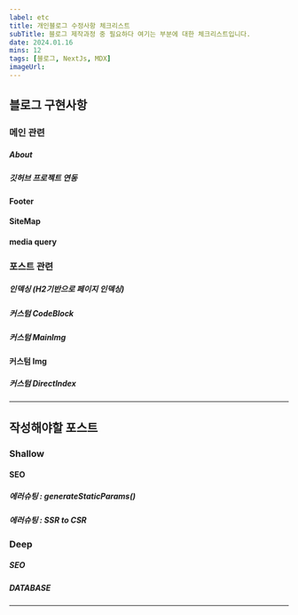 ```yaml
---
label: etc
title: 개인블로그 수정사항 체크리스트
subTitle: 블로그 제작과정 중 필요하다 여기는 부분에 대한 체크리스트입니다.
date: 2024.01.16
mins: 12
tags: [블로그, NextJs, MDX]
imageUrl:
---
```

      
      
## 블로그 구현사항

### 메인 관련

##### About
##### 깃허브 프로젝트 연동
#### Footer
#### SiteMap
#### media query

### 포스트 관련

##### 인덱싱 (H2기반으로 페이지 인덱싱)
##### 커스텀 CodeBlock
##### 커스텀 MainImg
#### 커스텀 Img
##### 커스텀 DirectIndex

---

## 작성해야할 포스트

### Shallow

#### SEO
##### 에러슈팅 : generateStaticParams()
##### 에러슈팅 : SSR to CSR

### Deep

##### SEO
##### DATABASE

---

